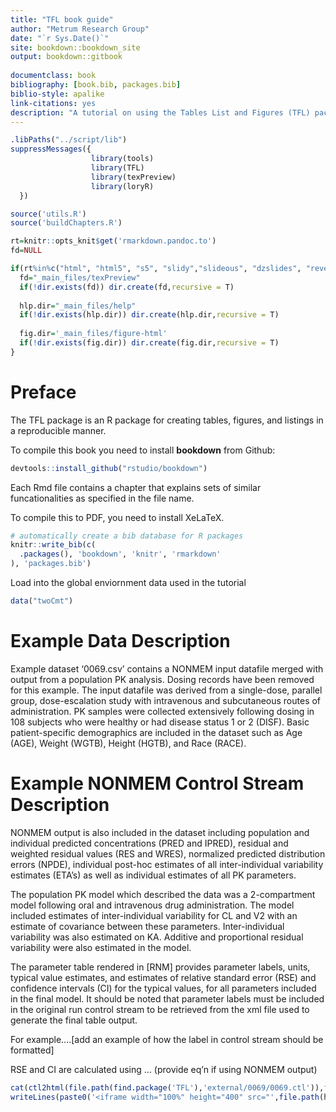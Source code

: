 ```yaml
--- 
title: "TFL book guide"
author: "Metrum Research Group"
date: "`r Sys.Date()`"
site: bookdown::bookdown_site
output: bookdown::gitbook
  
documentclass: book
bibliography: [book.bib, packages.bib]
biblio-style: apalike
link-citations: yes
description: "A tutorial on using the Tables List and Figures (TFL) package"
---
```

```r
.libPaths("../script/lib")
suppressMessages({
                  library(tools)
                  library(TFL)
                  library(texPreview)
                  library(loryR)
  })

source('utils.R')
source('buildChapters.R')

rt=knitr::opts_knit$get('rmarkdown.pandoc.to')
fd=NULL 

if(rt%in%c("html", "html5", "s5", "slidy","slideous", "dzslides", "revealjs","md")){
  fd="_main_files/texPreview"
  if(!dir.exists(fd)) dir.create(fd,recursive = T)
  
  hlp.dir="_main_files/help"
  if(!dir.exists(hlp.dir)) dir.create(hlp.dir,recursive = T)
  
  fig.dir='_main_files/figure-html'
  if(!dir.exists(fig.dir)) dir.create(fig.dir,recursive = T)
}
```

# Preface {-}

The TFL package is an R package for creating tables, figures, and listings in a reproducible manner.

To compile this book you need to install **bookdown** from Github:

```r
devtools::install_github("rstudio/bookdown")
```

Each Rmd file contains a chapter that explains sets of similar funcationalities as specified in the file name.

To compile this to PDF, you need to install XeLaTeX.

```r
# automatically create a bib database for R packages
knitr::write_bib(c(
  .packages(), 'bookdown', 'knitr', 'rmarkdown'
), 'packages.bib')
```


Load into the global enviornment data used in the tutorial
```r
data("twoCmt")
```

# Example Data Description {-}
Example dataset '0069.csv' contains a NONMEM input datafile merged with output from a population PK analysis. 
Dosing records have been removed for this example.  The input datafile was derived from a single-dose, parallel group, dose-escalation study with intravenous and subcutaneous routes of administration.  PK samples were collected extensively following dosing in 108 subjects who were healthy or had disease status 1 or 2 (DISF).  Basic patient-specific demographics are included in the dataset such as Age (AGE), Weight (WGTB), Height (HGTB), and Race (RACE).

# Example NONMEM Control Stream Description {-}
NONMEM output is also included in the dataset including population and individual predicted concentrations (PRED and IPRED), residual and weighted residual values (RES and WRES), normalized predicted distribution errors (NPDE), individual post-hoc estimates of all inter-individual variability estimates (ETA's) as well as individual estimates of all PK parameters.

The population PK model which described the data was a 2-compartment model following oral and intravenous drug administration.  The model included estimates of inter-individual variability for CL and V2 with an estimate of covariance between these parameters. Inter-individual variability was also estimated on KA.  Additive and proportional residual variability were also estimated in the model.

The parameter table rendered in [RNM] provides parameter labels, units, typical value estimates, and estimates of relative standard error (RSE) and confidence intervals (CI) for the typical values, for all parameters included in the final model.  It should be noted that parameter labels must be included in the original run control stream to be retrieved from the xml file used to generate the final table output.  

For example....[add an example of how the label in control stream should be formatted]

RSE and CI are calculated using ... (provide eq'n if using NONMEM output)

```r
cat(ctl2html(file.path(find.package('TFL'),'external/0069/0069.ctl')),file=file.path(hlp.dir,'ExampleCTL.html'),sep='\n')
writeLines(paste0('<iframe width="100%" height="400" src="',file.path(hlp.dir,'ExampleCTL.html'),'" allowfullscreen></iframe>'))
```


